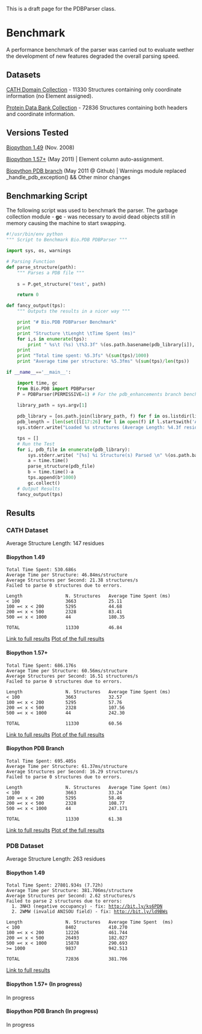This is a draft page for the PDBParser class.

= Benchmark =

A performance benchmark of the parser was carried out to evaluate wether the development of new features degraded the overall parsing speed. 

== Datasets ==

[http://release.cathdb.info/v3.4.0/CathDomainList CATH Domain Collection] - 11330 Structures containing only coordinate information (no Element assigned).

[ftp://ftp.wwpdb.org/pub/pdb/data/structures/divided/pdb/ Protein Data Bank Collection] - 72836 Structures containing both headers and coordinate information.

== Versions Tested ==

[http://biopython.org/DIST/biopython-1.49.zip Biopython 1.49]  (Nov. 2008)

[https://github.com/biopython/biopython Biopython 1.57+] (May 2011) | Element column auto-assignment.

[https://github.com/JoaoRodrigues/biopython/tree/pdb_enhancements Biopython PDB branch] (May 2011 @ Github) | Warnings module replaced _handle_pdb_exception() && Other minor changes

== Benchmarking Script ==

The following script was used to benchmark the parser. The garbage collection module - <b>gc</b> - was necessary to avoid dead objects still in memory causing the machine to start swapping.

<source lang=python>
#!/usr/bin/env python
""" Script to Benchmark Bio.PDB PDBParser """

import sys, os, warnings

# Parsing Function
def parse_structure(path):
    """ Parses a PDB file """
    
    s = P.get_structure('test', path)

    return 0

def fancy_output(tps):
    """ Outputs the results in a nicer way """

    print "# Bio.PDB PDBParser Benchmark"
    print
    print "Structure \tLenght \tTime Spent (ms)"
    for i,s in enumerate(tps):
        print " %s\t (%s) \t%3.3f" %(os.path.basename(pdb_library[i]), pdb_length[i], s)
    print 
    print "Total time spent: %5.3fs" %(sum(tps)/1000)
    print "Average time per structure: %5.3fms" %(sum(tps)/len(tps))

if __name__=='__main__':

    import time, gc
    from Bio.PDB import PDBParser
    P = PDBParser(PERMISSIVE=1) # For the pdb_enhancements branch benchmarking, PERMISSIVE was set to 2 (silence warnings).
   
    library_path = sys.argv[1]

    pdb_library = [os.path.join(library_path, f) for f in os.listdir(library_path)]
    pdb_length = [len(set([l[17:26] for l in open(f) if l.startswith('ATOM')])) for f in pdb_library] # Unique counting of residues
    sys.stderr.write("Loaded %s structures (Average Length: %4.3f residues)\n" %(len(pdb_length), (sum(pdb_length)/float(len(pdb_length)))))

    tps = []
    # Run the Test
    for i, pdb_file in enumerate(pdb_library):    
        sys.stderr.write( "[%s] %i Structure(s) Parsed \n" %(os.path.basename(pdb_file), i+1) )
        a = time.time()
        parse_structure(pdb_file)
        b = time.time()-a
        tps.append(b*1000)
        gc.collect()
    # Output Results
    fancy_output(tps)
</source>

== Results ==

=== CATH Dataset ===

Average Structure Length: 147 residues

==== Biopython 1.49 ====


 Total Time Spent: 530.686s
 Average Time per Structure: 46.84ms/structure
 Average Structures per Second: 21.38 structures/s
 Failed to parse 0 structures due to errors.

 Length                N. Structures   Average Time Spent (ms)
 < 100                 3663            25.11
 100 =< x < 200        5295            44.68
 200 =< x < 500        2328            83.41
 500 =< x < 1000       44              180.35

 TOTAL                 11330           46.84

[http://nmr.chem.uu.nl/~joao/f/benchmark_CATH-biopython_149.time Link to full results]
[http://nmr.chem.uu.nl/~joao/f/benchmark_CATH-biopython_149.png Plot of the full results]

==== Biopython 1.57+ ====


 Total Time Spent: 686.176s
 Average Time per Structure: 60.56ms/structure
 Average Structures per Second: 16.51 structures/s
 Failed to parse 0 structures due to errors.

 Length                N. Structures   Average Time Spent (ms)
 < 100                 3663            32.57
 100 =< x < 200        5295            57.76
 200 =< x < 500        2328            107.56
 500 =< x < 1000       44              242.30

 TOTAL                 11330           60.56

[http://nmr.chem.uu.nl/~joao/f/benchmark_CATH-biopython_current.time Link to full results]
[http://nmr.chem.uu.nl/~joao/f/benchmark_CATH-biopython_current.png Plot of the full results]

==== Biopython PDB Branch ====


 Total Time Spent: 695.405s
 Average Time per Structure: 61.37ms/structure
 Average Structures per Second: 16.29 structures/s
 Failed to parse 0 structures due to errors.

 Length                N. Structures   Average Time Spent (ms)
 < 100                 3663            33.24
 100 =< x < 200        5295            58.46
 200 =< x < 500        2328            108.77
 500 =< x < 1000       44              247.171

 TOTAL                 11330           61.38

[http://nmr.chem.uu.nl/~joao/f/benchmark_CATH-biopython_pdb_enhancements.time Link to full results]
[http://nmr.chem.uu.nl/~joao/f/benchmark_CATH-biopython_pdb_enhancements.png Plot of the full results]

=== PDB Dataset ===

Average Structure Length: 263 residues

==== Biopython 1.49 ====

 Total Time Spent: 27801.934s (7.72h)
 Average Time per Structure: 381.706ms/structure
 Average Structures per Second: 2.62 structures/s
 Failed to parse 2 structures due to errors:
   1. 3NH3 (negative occupancy) - fix: http://bit.ly/ks6PDN
   2. 2WMW (invalid ANISOU field) - fix: http://bit.ly/ld9BWs

 Length                N. Structures   Average Time Spent  (ms)
 < 100                 8402            410.270
 100 =< x < 200        12226           461.744
 200 =< x < 500        26493           182.027
 500 =< x < 1000       15878           290.693
 >= 1000               9837            942.513

 TOTAL                 72836           381.706

[http://nmr.chem.uu.nl/~joao/f/benchmark_PDB-biopython1.49.time Link to full results]

==== Biopython 1.57+ (In progress) ====

In progress

==== Biopython PDB Branch (In progress) ====

In progress